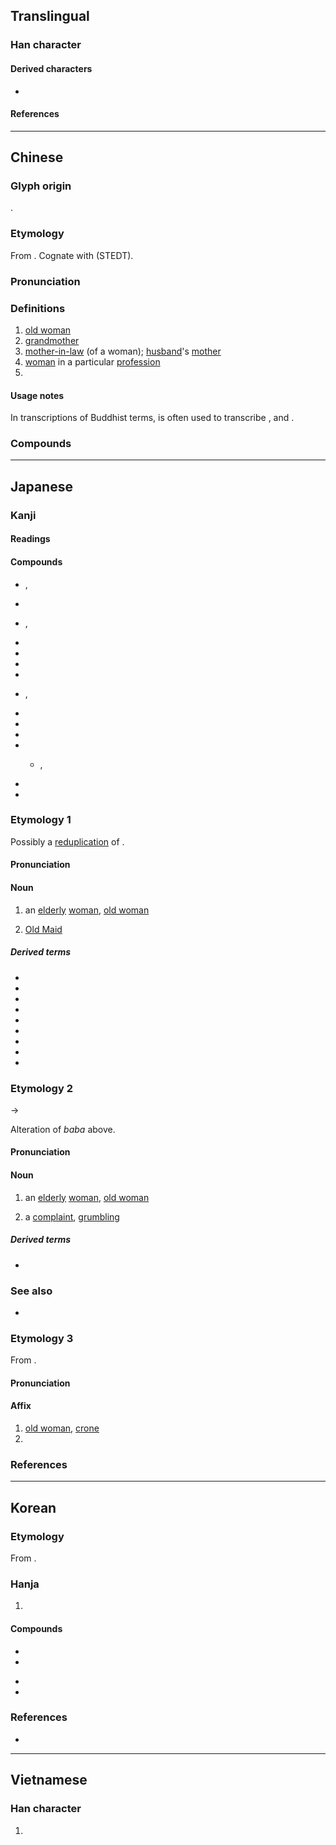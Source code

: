 {{character info}}
==Translingual==

===Han character===
{{Han char|rn=38|rad=女|as=08|sn=11|four=34404|canj=EEV|ids=⿱波女}}

====Derived characters====
* {{l|mul|[[嘙]], [[𫾀]], [[𪳪]], [[𡼃]], [[蔢]]}}

====References====
{{Han ref|kx=0264.060|dkj=06390|dj=0530.260|hdz=21061.110|uh=5A46}}

----

==Chinese==
{{zh-forms}}

===Glyph origin===
{{Han etym}}
{{Han compound|波|女|t2=woman|ls=psc|c1=p|c2=s}}.

===Etymology===
From {{inh|zh|sit-pro|*pʷa-n ~ *bʷa-n||grandmother}}. Cognate with {{cog|my|ဘွာ||grandmother}} (STEDT).

===Pronunciation===
{{zh-pron
|m=pó
|m-s=po2
|c=po4,po4-2
|c-t=
|g=
|h=pfs=phò
|j=pe1
|mb=bǒ̤
|md=bò̤
|mn=pô/qz:pô͘
|mn-t=pua5/bo5
|w=3bu
|x=
|mc=y
|oc=y
|cat=n
}}

===Definitions===
{{zh-hanzi}}

# [[old woman]]
# [[grandmother]]
# [[mother-in-law]] (of a woman); [[husband]]'s [[mother]]
# [[woman]] in a particular [[profession]]
# {{n-g|pejorative suffix for a woman}}

====Usage notes====
In transcriptions of Buddhist terms, {{ltc-l|婆}} is often used to transcribe {{cog|sa|ब}}, {{m|sa|भ}} and {{m|sa|व}}.

===Compounds===
{{zh-der|婆婆|麻婆|麻婆豆腐|事頭婆|衰婆|八婆|鬼婆|肥婆|外婆|老婆|公央婆|三姑六婆|乞婆|婆娘子|小老婆子|婆姨|偷婆娘|三婆|一片婆心|家主婆|媽祖婆|婆娑起舞|巫婆|後堯婆|兩公婆|床公床婆|主人婆|土地婆|孟婆|婆婆慢慢|丑婆子|優婆夷|嬸婆|姨婆|媒婆|婆那娑|婆老|婆子口舌|婆子|婆媳|婆媽|婆婆媽媽|婆娘|娘婆|姑婆芋|優婆塞|師婆|太婆|大腳婆娘|大嬸婆|夜叉婆|婆娑|伯婆|婆家|婆心|姑婆|娑婆|婆兒|娑婆世界|叔婆|公公婆婆|公婆|助產婆|三婆二婦|婆兒氣|坐婆|岐婆|神婆|湯婆|春夢婆|歹婆娘|毗婆尸佛|毘婆沙部|產婆術|穩婆|男人婆|活閃婆|攙扶婆|支婆|產婆|浪婆|接生婆|漁婆|毗舍婆佛|收生婆|牙婆|虎姑婆|虔婆|鼙婆|豬婆龍|跟婆|雞婆|風婆婆|蘋婆|綽板婆|道婆|管家婆||老虔婆|老子婆娑|虔婆勢|黃臉婆|黃婆|龜婆|養婆娘|賣婆|醫婆|老令婆|阿婆|老太婆|腳婆|黃道婆|頻婆|苦口婆心|婆羅|伯爺婆|妹仔大過主人婆}}

----

==Japanese==

===Kanji===
{{ja-kanji|grade=c|rs=女08}}

====Readings====
{{ja-readings
|goon=ば
|kanon=は
|toon=ほ
|kun=ばあ-, ばば-
}}

====Compounds====
{{der-top4|Compounds}}
* {{ja-r|婆%伽%婆|ば%が%ば}}, {{ja-r|婆%伽%婆|ば%ぎゃ%ば}}
* {{ja-r|婆%娑|ば%さ}}
* {{ja-r|婆%娑%羅|ば%さ%ら}}, {{ja-r|婆%娑%羅|ば%しゃ%ら}}
* {{ja-r|婆%婆%鰈|バ%バ%ガレイ}}
* {{ja-r|婆%羅%門|バ%ラ%モン|[[brahmin]]}}
* {{ja-r|悪%婆|あく%ば}}
* {{ja-r|産%婆|さん%ば}}
* {{ja-r|奪%衣%婆|だつ%え%ば|rom=-}}, {{ja-r|脱%衣%婆|だつ%え%ば}}
* {{ja-r|娑%婆|しゃ%ば}}
* {{ja-r|卒%塔%婆|そ%と%ば|[[stupa]]}}
* {{ja-r|薩%婆%訶|そ%わ%か|svāhā}}
* {{ja-r|転%婆|てん%ば}}
** {{ja-r|お転%婆|おてん%ば|rom=-}}, {{ja-r|御%転%婆|お%てん%ば}}
* {{ja-r|湯%湯%婆|ゆ%たん%ぽ|[[hot water bottle]]}}
* {{ja-r|老%婆|ろう%ば}}
{{der-bottom}}

===Etymology 1===
{{ja-kanjitab|yomi=k|ばば}}
Possibly a [[reduplication]] of {{m|ja|姥|tr=uba||[[old woman]]}}. {{rfv-etym|ja}}

====Pronunciation====
{{ja-pron|y=k|ばば|acc=1|acc_ref=DJR}}

====Noun====
{{ja-noun|ばば}}

# an [[elderly]] [[woman]], [[old woman]]
#: {{syn|ja|老女|tr1=rōjo|老婆|tr2=rōba}}
#: {{ant|ja|爺|tr=jiji}}
# {{lb|ja|sort=はは'|card games}} [[Old Maid]]

=====Derived terms=====
{{der-top3}}
* {{ja-r|お婆さん|おばあさん}}
* {{ja-r|悪%婆|あく%ばば}}
* {{ja-r|梅%干 婆|うめ%ぼし ばば}}
* {{ja-r|火%車 婆|か%しゃ ばば}}
* {{ja-r|鎌%婆|かま%ばば}}
* {{ja-r|子%取り婆|こ%とりばば}}
* {{ja-r|狸%婆|たぬき%ばば}}
* {{ja-r|猫%股 婆|ねこ%また ばば}}
* {{ja-r|灸の婆|やいと の ばば}}
{{der-bottom}}

===Etymology 2===
{{ja-kanjitab|yomi=i|ばばあ}}
{{IPAchar|/baba/}} → {{IPAchar|/babaː/}}

Alteration of ''baba'' above.

====Pronunciation====
{{ja-pron|y=i|ばばあ|acc=2|acc_ref=DJR}}

====Noun====
{{ja-noun|ばばあ}}

# an [[elderly]] [[woman]], [[old woman]]
#: {{ant|ja|爺|tr=jijī}}
# {{lb|ja|sort=ははあ'|colloquial}} a [[complaint]], [[grumbling]]
#: {{syn|ja|愚痴|tr=guchi}}

=====Derived terms=====
* {{ja-r|狸%婆|たぬき%ばばあ}}

===See also===
* {{ja-r|祖母|ばば|[[grandmother]]}}

===Etymology 3===
{{ja-kanjitab|ば|yomi=on}}
From {{der|ja|ltc|sort=は'|-}} {{ltc-l|婆}}.

====Pronunciation====
{{ja-pron|ば|y=on}}

====Affix====
{{ja-pos|affix|ば}}

# [[old woman]], [[crone]]
# {{n-g|Used in {{ncog|sa|-}} [[transliteration]]s}}

===References===
<references/>

----

==Korean==

===Etymology===
From {{der|ko|ltc|-}} {{ltc-l|婆}}. {{hanja-hunmong|파|pha|天倫#상31A}}

===Hanja===
{{ko-hanja-search}}
{{ko-hanja|할머니|파}}

# {{hanja form of|파|[[old woman]]}}

====Compounds====
{{der-top|Compounds}}
* {{ko-l|노파|老婆}}
* {{ko-l|탑파|塔婆}}
{{mid}}
* {{ko-l|사바|娑婆}}
* {{ko-l|[[바라문]]|婆羅門}}
{{der-bottom}}

===References===
* {{R:hanjadoc|2279}}

----

==Vietnamese==

===Han character===
{{vi-hantu|[[bà]]|rs=女08}}

# {{rfdef|vi|sort=女08}}